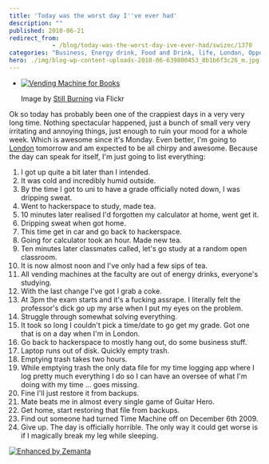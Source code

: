 ```yaml
---
title: 'Today was the worst day I''ve ever had'
description: ""
published: 2010-06-21
redirect_from: 
            - /blog/today-was-the-worst-day-ive-ever-had/swizec/1370
categories: "Business, Energy drink, Food and Drink, life, London, Opportunities, Uncategorized"
hero: ./img/blog-wp-content-uploads-2010-06-639800453_8b1b6f3c26_m.jpg
---
```


-   [![Vending Machine for Books](./img/blog-wp-content-uploads-2010-06-639800453_8b1b6f3c26_m.jpg "Vending Machine for Books")](http://www.flickr.com/photos/95239135@N00/639800453)

    Image by [Still Burning](http://www.flickr.com/photos/95239135@N00/639800453) via Flickr

Ok so today has probably been one of the crappiest days in a very very long time. Nothing spectacular happened, just a bunch of small very very irritating and annoying things, just enough to ruin your mood for a whole week. Which is awesome since it's Monday. Even better, I'm going to [London](<http://maps.google.com/maps?ll=51.5080555556,-0.124722222222&spn=0.1,0.1&q=51.5080555556,-0.124722222222 (London)&t=h> "London") tomorrow and am expected to be all chirpy and awesome. Because the day can speak for itself, I'm just going to list everything:

1.  I got up quite a bit later than I intended.
2.  It was cold and incredibly humid outside.
3.  By the time I got to uni to have a grade officially noted down, I was dripping sweat.
4.  Went to hackerspace to study, made tea.
5.  10 minutes later realised I'd forgotten my calculator at home, went get it.
6.  Dripping sweat when got home.
7.  This time get in car and go back to hackerspace.
8.  Going for calculator took an hour. Made new tea.
9.  Ten minutes later classmates called, let's go study at a random open classroom.
10. It is now almost noon and I've only had a few sips of tea.
11. All vending machines at the faculty are out of energy drinks, everyone's studying.
12. With the last change I've got I grab a coke.
13. At 3pm the exam starts and it's a fucking assrape. I literally felt the professor's dick go up my arse when I put my eyes on the problem.
14. Struggle through somewhat solving everything.
15. It took so long I couldn't pick a time/date to go get my grade. Got one that is on a day when I'm in London.
16. Go back to hackerspace to mostly hang out, do some business stuff.
17. Laptop runs out of disk. Quickly empty trash.
18. Emptying trash takes two hours.
19. While emptying trash the only data file for my time logging app where I log pretty much everything I do so I can have an oversee of what I'm doing with my time ... goes missing.
20. Fine I'll just restore it from backups.
21. Mate beats me in almost every single game of Guitar Hero.
22. Get home, start restoring that file from backups.
23. Find out someone had turned Time Machine off on December 6th 2009.
24. Give up. The day is officially horrible. The only way it could get worse is if I magically break my leg while sleeping.

[![Enhanced by Zemanta](http://img.zemanta.com/zemified_e.png?x-id=940b47df-4429-48c5-bd5d-5a6a9ce36151)](http://www.zemanta.com/ "Enhanced by Zemanta")
